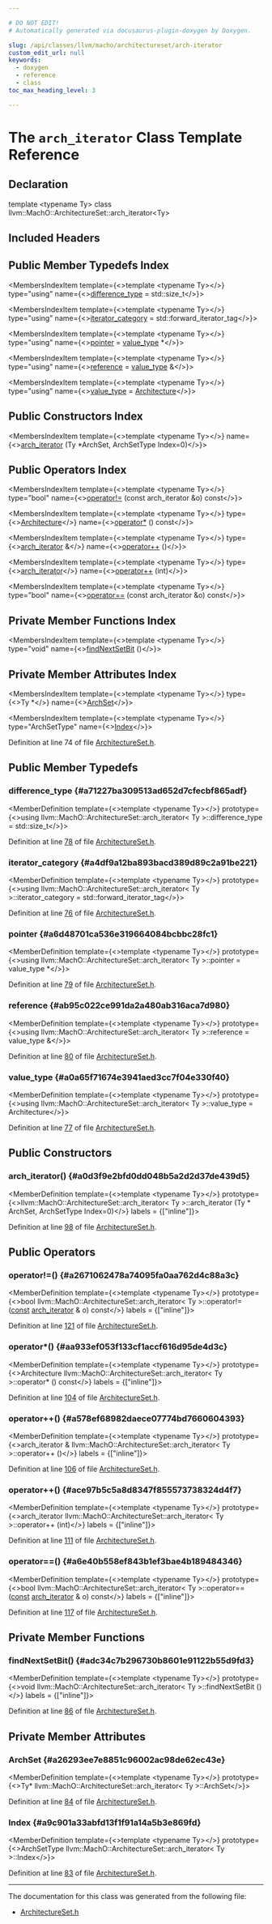 ```yaml
---

# DO NOT EDIT!
# Automatically generated via docusaurus-plugin-doxygen by Doxygen.

slug: /api/classes/llvm/macho/architectureset/arch-iterator
custom_edit_url: null
keywords:
  - doxygen
  - reference
  - class
toc_max_heading_level: 3

---
```





# The `arch_iterator` Class Template Reference

<DoxygenPage pluginConfig={pluginConfig}>



## Declaration

<CodeBlock>template &lt;typename Ty&gt;
class llvm::MachO::ArchitectureSet::arch_iterator&lt;Ty&gt;</CodeBlock>

## Included Headers

<IncludesList>
<IncludesListItem
  filePath="llvm/TextAPI/ArchitectureSet.h"
  permalink="/docs/api/files/include/include/llvm/include/llvm/textapi/architectureset-h"
  isLocal="true" />
</IncludesList>

## Public Member Typedefs Index

<MembersIndex>

<MembersIndexItem
  template={<>template &lt;typename Ty&gt;</>}
  type="using"
  name={<><a href="#a71227ba309513ad652d7cfecbf865adf">difference&#95;type</a> = std::size&#95;t</>}>
</MembersIndexItem>

<MembersIndexItem
  template={<>template &lt;typename Ty&gt;</>}
  type="using"
  name={<><a href="#a4df9a12ba893bacd389d89c2a91be221">iterator&#95;category</a> = std::forward&#95;iterator&#95;tag</>}>
</MembersIndexItem>

<MembersIndexItem
  template={<>template &lt;typename Ty&gt;</>}
  type="using"
  name={<><a href="#a6d48701ca536e319664084bcbbc28fc1">pointer</a> = <a href="/docs/api/namespaces/llvm/macho/#a70477e3fc02b7dbfd59604af47d88397">value&#95;type</a> &#42;</>}>
</MembersIndexItem>

<MembersIndexItem
  template={<>template &lt;typename Ty&gt;</>}
  type="using"
  name={<><a href="#ab95c022ce991da2a480ab316aca7d980">reference</a> = <a href="/docs/api/namespaces/llvm/macho/#a70477e3fc02b7dbfd59604af47d88397">value&#95;type</a> &amp;</>}>
</MembersIndexItem>

<MembersIndexItem
  template={<>template &lt;typename Ty&gt;</>}
  type="using"
  name={<><a href="#a0a65f71674e3941aed3cc7f04e330f40">value&#95;type</a> = <a href="/docs/api/namespaces/llvm/macho/#a70477e3fc02b7dbfd59604af47d88397">Architecture</a></>}>
</MembersIndexItem>

</MembersIndex>

## Public Constructors Index

<MembersIndex>

<MembersIndexItem
  template={<>template &lt;typename Ty&gt;</>}
  name={<><a href="#a0d3f9e2bfd0dd048b5a2d2d37de439d5">arch&#95;iterator</a> (Ty &#42;ArchSet, ArchSetType Index=0)</>}>
</MembersIndexItem>

</MembersIndex>

## Public Operators Index

<MembersIndex>

<MembersIndexItem
  template={<>template &lt;typename Ty&gt;</>}
  type="bool"
  name={<><a href="#a2671062478a74095fa0aa762d4c88a3c">operator!=</a> (const arch&#95;iterator &amp;o) const</>}>
</MembersIndexItem>

<MembersIndexItem
  template={<>template &lt;typename Ty&gt;</>}
  type={<><a href="/docs/api/namespaces/llvm/macho/#a70477e3fc02b7dbfd59604af47d88397">Architecture</a></>}
  name={<><a href="#aa933ef053f133cf1accf616d95de4d3c">operator&#42;</a> () const</>}>
</MembersIndexItem>

<MembersIndexItem
  template={<>template &lt;typename Ty&gt;</>}
  type={<><a href="/docs/api/classes/llvm/macho/architectureset/arch-iterator">arch&#95;iterator</a> &amp;</>}
  name={<><a href="#a578ef68982daece07774bd7660604393">operator++</a> ()</>}>
</MembersIndexItem>

<MembersIndexItem
  template={<>template &lt;typename Ty&gt;</>}
  type={<><a href="/docs/api/classes/llvm/macho/architectureset/arch-iterator">arch&#95;iterator</a></>}
  name={<><a href="#ace97b5c5a8d8347f855573738324d4f7">operator++</a> (int)</>}>
</MembersIndexItem>

<MembersIndexItem
  template={<>template &lt;typename Ty&gt;</>}
  type="bool"
  name={<><a href="#a6e40b558ef843b1ef3bae4b189484346">operator==</a> (const arch&#95;iterator &amp;o) const</>}>
</MembersIndexItem>

</MembersIndex>

## Private Member Functions Index

<MembersIndex>

<MembersIndexItem
  template={<>template &lt;typename Ty&gt;</>}
  type="void"
  name={<><a href="#adc34c7b296730b8601e91122b55d9fd3">findNextSetBit</a> ()</>}>
</MembersIndexItem>

</MembersIndex>

## Private Member Attributes Index

<MembersIndex>

<MembersIndexItem
  template={<>template &lt;typename Ty&gt;</>}
  type={<>Ty &#42;</>}
  name={<><a href="#a26293ee7e8851c96002ac98de62ec43e">ArchSet</a></>}>
</MembersIndexItem>

<MembersIndexItem
  template={<>template &lt;typename Ty&gt;</>}
  type="ArchSetType"
  name={<><a href="#a9c901a33abfd13f1f91a14a5b3e869fd">Index</a></>}>
</MembersIndexItem>

</MembersIndex>


Definition at line 74 of file <a href="/docs/api/files/include/include/llvm/include/llvm/textapi/architectureset-h">ArchitectureSet.h</a>.

<SectionDefinition>

## Public Member Typedefs

### difference&#95;type {#a71227ba309513ad652d7cfecbf865adf}

<MemberDefinition
  template={<>template &lt;typename Ty&gt;</>}
  prototype={<>using llvm::MachO::ArchitectureSet::arch&#95;iterator&lt; Ty &gt;::difference&#95;type =  std::size&#95;t</>}>

Definition at line <a href="/docs/api/files/include/include/llvm/include/llvm/textapi/architectureset-h/#l00078">78</a> of file <a href="/docs/api/files/include/include/llvm/include/llvm/textapi/architectureset-h">ArchitectureSet.h</a>.
</MemberDefinition>

### iterator&#95;category {#a4df9a12ba893bacd389d89c2a91be221}

<MemberDefinition
  template={<>template &lt;typename Ty&gt;</>}
  prototype={<>using llvm::MachO::ArchitectureSet::arch&#95;iterator&lt; Ty &gt;::iterator&#95;category =  std::forward&#95;iterator&#95;tag</>}>

Definition at line <a href="/docs/api/files/include/include/llvm/include/llvm/textapi/architectureset-h/#l00076">76</a> of file <a href="/docs/api/files/include/include/llvm/include/llvm/textapi/architectureset-h">ArchitectureSet.h</a>.
</MemberDefinition>

### pointer {#a6d48701ca536e319664084bcbbc28fc1}

<MemberDefinition
  template={<>template &lt;typename Ty&gt;</>}
  prototype={<>using llvm::MachO::ArchitectureSet::arch&#95;iterator&lt; Ty &gt;::pointer =  value&#95;type &#42;</>}>

Definition at line <a href="/docs/api/files/include/include/llvm/include/llvm/textapi/architectureset-h/#l00079">79</a> of file <a href="/docs/api/files/include/include/llvm/include/llvm/textapi/architectureset-h">ArchitectureSet.h</a>.
</MemberDefinition>

### reference {#ab95c022ce991da2a480ab316aca7d980}

<MemberDefinition
  template={<>template &lt;typename Ty&gt;</>}
  prototype={<>using llvm::MachO::ArchitectureSet::arch&#95;iterator&lt; Ty &gt;::reference =  value&#95;type &amp;</>}>

Definition at line <a href="/docs/api/files/include/include/llvm/include/llvm/textapi/architectureset-h/#l00080">80</a> of file <a href="/docs/api/files/include/include/llvm/include/llvm/textapi/architectureset-h">ArchitectureSet.h</a>.
</MemberDefinition>

### value&#95;type {#a0a65f71674e3941aed3cc7f04e330f40}

<MemberDefinition
  template={<>template &lt;typename Ty&gt;</>}
  prototype={<>using llvm::MachO::ArchitectureSet::arch&#95;iterator&lt; Ty &gt;::value&#95;type =  Architecture</>}>

Definition at line <a href="/docs/api/files/include/include/llvm/include/llvm/textapi/architectureset-h/#l00077">77</a> of file <a href="/docs/api/files/include/include/llvm/include/llvm/textapi/architectureset-h">ArchitectureSet.h</a>.
</MemberDefinition>

</SectionDefinition>

<SectionDefinition>

## Public Constructors

### arch&#95;iterator() {#a0d3f9e2bfd0dd048b5a2d2d37de439d5}

<MemberDefinition
  template={<>template &lt;typename Ty&gt;</>}
  prototype={<>llvm::MachO::ArchitectureSet::arch&#95;iterator&lt; Ty &gt;::arch&#95;iterator (Ty &#42; ArchSet, ArchSetType Index=0)</>}
  labels = {["inline"]}>

Definition at line <a href="/docs/api/files/include/include/llvm/include/llvm/textapi/architectureset-h/#l00098">98</a> of file <a href="/docs/api/files/include/include/llvm/include/llvm/textapi/architectureset-h">ArchitectureSet.h</a>.
</MemberDefinition>

</SectionDefinition>

<SectionDefinition>

## Public Operators

### operator!=() {#a2671062478a74095fa0aa762d4c88a3c}

<MemberDefinition
  template={<>template &lt;typename Ty&gt;</>}
  prototype={<>bool llvm::MachO::ArchitectureSet::arch&#95;iterator&lt; Ty &gt;::operator!= (<a href="/docs/api/files/lib/lib/target/lib/target/aarch64/aarch64promoteconstant-cpp/#a90f8350fecae261c25be85d38b451bff">const</a> <a href="/docs/api/classes/llvm/macho/architectureset/arch-iterator">arch&#95;iterator</a> &amp; o) const</>}
  labels = {["inline"]}>

Definition at line <a href="/docs/api/files/include/include/llvm/include/llvm/textapi/architectureset-h/#l00121">121</a> of file <a href="/docs/api/files/include/include/llvm/include/llvm/textapi/architectureset-h">ArchitectureSet.h</a>.
</MemberDefinition>

### operator&#42;() {#aa933ef053f133cf1accf616d95de4d3c}

<MemberDefinition
  template={<>template &lt;typename Ty&gt;</>}
  prototype={<>Architecture llvm::MachO::ArchitectureSet::arch&#95;iterator&lt; Ty &gt;::operator&#42; () const</>}
  labels = {["inline"]}>

Definition at line <a href="/docs/api/files/include/include/llvm/include/llvm/textapi/architectureset-h/#l00104">104</a> of file <a href="/docs/api/files/include/include/llvm/include/llvm/textapi/architectureset-h">ArchitectureSet.h</a>.
</MemberDefinition>

### operator++() {#a578ef68982daece07774bd7660604393}

<MemberDefinition
  template={<>template &lt;typename Ty&gt;</>}
  prototype={<>arch&#95;iterator &amp; llvm::MachO::ArchitectureSet::arch&#95;iterator&lt; Ty &gt;::operator++ ()</>}
  labels = {["inline"]}>

Definition at line <a href="/docs/api/files/include/include/llvm/include/llvm/textapi/architectureset-h/#l00106">106</a> of file <a href="/docs/api/files/include/include/llvm/include/llvm/textapi/architectureset-h">ArchitectureSet.h</a>.
</MemberDefinition>

### operator++() {#ace97b5c5a8d8347f855573738324d4f7}

<MemberDefinition
  template={<>template &lt;typename Ty&gt;</>}
  prototype={<>arch&#95;iterator llvm::MachO::ArchitectureSet::arch&#95;iterator&lt; Ty &gt;::operator++ (int)</>}
  labels = {["inline"]}>

Definition at line <a href="/docs/api/files/include/include/llvm/include/llvm/textapi/architectureset-h/#l00111">111</a> of file <a href="/docs/api/files/include/include/llvm/include/llvm/textapi/architectureset-h">ArchitectureSet.h</a>.
</MemberDefinition>

### operator==() {#a6e40b558ef843b1ef3bae4b189484346}

<MemberDefinition
  template={<>template &lt;typename Ty&gt;</>}
  prototype={<>bool llvm::MachO::ArchitectureSet::arch&#95;iterator&lt; Ty &gt;::operator== (<a href="/docs/api/files/lib/lib/target/lib/target/aarch64/aarch64promoteconstant-cpp/#a90f8350fecae261c25be85d38b451bff">const</a> <a href="/docs/api/classes/llvm/macho/architectureset/arch-iterator">arch&#95;iterator</a> &amp; o) const</>}
  labels = {["inline"]}>

Definition at line <a href="/docs/api/files/include/include/llvm/include/llvm/textapi/architectureset-h/#l00117">117</a> of file <a href="/docs/api/files/include/include/llvm/include/llvm/textapi/architectureset-h">ArchitectureSet.h</a>.
</MemberDefinition>

</SectionDefinition>

<SectionDefinition>

## Private Member Functions

### findNextSetBit() {#adc34c7b296730b8601e91122b55d9fd3}

<MemberDefinition
  template={<>template &lt;typename Ty&gt;</>}
  prototype={<>void llvm::MachO::ArchitectureSet::arch&#95;iterator&lt; Ty &gt;::findNextSetBit ()</>}
  labels = {["inline"]}>

Definition at line <a href="/docs/api/files/include/include/llvm/include/llvm/textapi/architectureset-h/#l00086">86</a> of file <a href="/docs/api/files/include/include/llvm/include/llvm/textapi/architectureset-h">ArchitectureSet.h</a>.
</MemberDefinition>

</SectionDefinition>

<SectionDefinition>

## Private Member Attributes

### ArchSet {#a26293ee7e8851c96002ac98de62ec43e}

<MemberDefinition
  template={<>template &lt;typename Ty&gt;</>}
  prototype={<>Ty&#42; llvm::MachO::ArchitectureSet::arch&#95;iterator&lt; Ty &gt;::ArchSet</>}>

Definition at line <a href="/docs/api/files/include/include/llvm/include/llvm/textapi/architectureset-h/#l00084">84</a> of file <a href="/docs/api/files/include/include/llvm/include/llvm/textapi/architectureset-h">ArchitectureSet.h</a>.
</MemberDefinition>

### Index {#a9c901a33abfd13f1f91a14a5b3e869fd}

<MemberDefinition
  template={<>template &lt;typename Ty&gt;</>}
  prototype={<>ArchSetType llvm::MachO::ArchitectureSet::arch&#95;iterator&lt; Ty &gt;::Index</>}>

Definition at line <a href="/docs/api/files/include/include/llvm/include/llvm/textapi/architectureset-h/#l00083">83</a> of file <a href="/docs/api/files/include/include/llvm/include/llvm/textapi/architectureset-h">ArchitectureSet.h</a>.
</MemberDefinition>

</SectionDefinition>

<hr/>

The documentation for this class was generated from the following file:

<ul>
<li><a href="/docs/api/files/include/include/llvm/include/llvm/textapi/architectureset-h">ArchitectureSet.h</a></li>
</ul>

</DoxygenPage>
